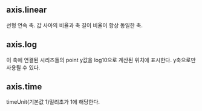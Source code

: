 ## axis.linear
선형 연속 축.
값 사아의 비율과 축 길이 비율이 항상 동일한 축.
## axis.log
이 축에 연결된 시리즈들의 point y값을 log10으로 계산된 위치에 표시한다.
y축으로만 사용될 수 있다.
## axis.time
timeUnit(기본값 1)밀리초가 1에 해당한다.
